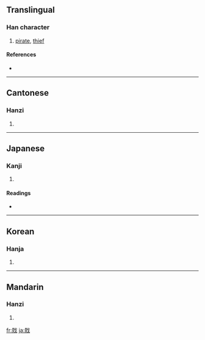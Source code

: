 {{see|賊}}
==Translingual==

===Han character===
{{Han char|rn=62|rad=戈|as=07|sn=11|four=|canj=月金戈 (BCI)}}

# [[pirate]], [[thief]]

====References====
* {{Han ref|kx=0413.061|dkj=11603|hdz=21406.130|uh=621D|ud=25117}}

----

==Cantonese==

===Hanzi===
{{yue-hanzi|jyut=|y=chaak6}}

# {{defn|Cantonese}}

----

==Japanese==

===Kanji===
{{ja-kanji|grade=|rs=戈07}}

# {{defn|Japanese}}

====Readings====
* {{ja-readings|on=[[ぞく]] (zoku)|kun=[[そこなう]] (sokonau)}}

----

==Korean==

===Hanja===
{{ko-hanja|hangeul=적|eumhun=|rv=jeok|mr=chŏk|y=cek}}

# {{defn|Korean}}

----

==Mandarin==

===Hanzi===
{{cmn-hanzi|pin=[[zéi]] ([[zei2]])|wg=tsei<sup>2</sup>}}

# {{defn|Mandarin}}

[[fr:戝]]
[[ja:戝]]